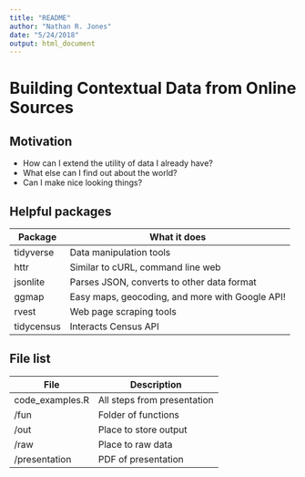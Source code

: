 ```yaml
---
title: "README"
author: "Nathan R. Jones"
date: "5/24/2018"
output: html_document
---
```


# Building Contextual Data from Online Sources

## Motivation

  - How can I extend the utility of data I already have?
  - What else can I find out about the world?
  - Can I make nice looking things?
  
## Helpful packages
  
  | Package | What it does |
  |---------|--------------|
  | tidyverse | Data manipulation tools |
  | httr | Similar to cURL, command line web |
  | jsonlite | Parses JSON, converts to other data format |
  | ggmap | Easy maps, geocoding, and more with Google API! |
  | rvest | Web page scraping tools | 
  | tidycensus | Interacts Census API |


## File list

| File | Description |  
|---------|--------------|
| code_examples.R | All steps from presentation |
| /fun | Folder of functions |
| /out | Place to store output |
| /raw | Place to raw data |
| /presentation | PDF of presentation | 

